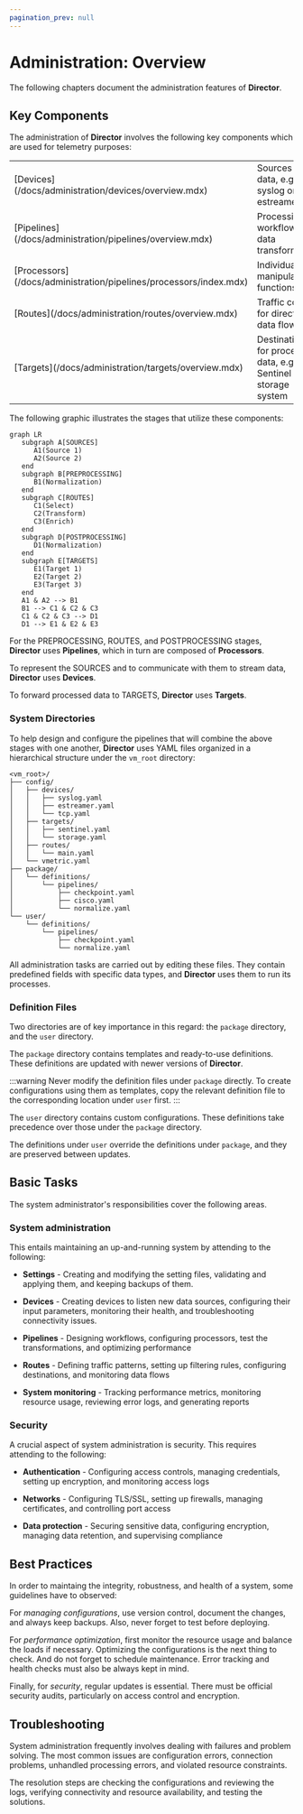 ```yaml
---
pagination_prev: null
---
```


# Administration: Overview

The following chapters document the administration features of **Director**.

## Key Components

The administration of **Director** involves the following key components which are used for telemetry purposes:

<table class="term-listing" >
   <tr>
      <td class="term-column">[Devices](/docs/administration/devices/overview.mdx) </td>
      <td>Sources of log data, e.g. syslog or estreamer</td>
   </tr>

   <tr>
      <td class="term-column">[Pipelines](/docs/administration/pipelines/overview.mdx) </td>
      <td>Processing workflows for data transformation</td>
   </tr>

   <tr>
      <td class="term-column">[Processors](/docs/administration/pipelines/processors/index.mdx) </td>
      <td>Individual data manipulation functions</td>
   </tr>

   <tr>
      <td class="term-column">[Routes](/docs/administration/routes/overview.mdx) </td>
      <td>Traffic control for directing data flows</td>
   </tr>

   <tr>
      <td class="term-column">[Targets](/docs/administration/targets/overview.mdx)</td>
      <td>Destinations for processed data, e.g. Sentinel or a storage system</td>
   </tr>
</table>

The following graphic illustrates the stages that utilize these components:

```mermaid
graph LR
   subgraph A[SOURCES]
      A1(Source 1)
      A2(Source 2)
   end
   subgraph B[PREPROCESSING]
      B1(Normalization)
   end
   subgraph C[ROUTES]
      C1(Select)
      C2(Transform)
      C3(Enrich)
   end
   subgraph D[POSTPROCESSING]
      D1(Normalization)
   end
   subgraph E[TARGETS]
      E1(Target 1)
      E2(Target 2)
      E3(Target 3)
   end
   A1 & A2 --> B1
   B1 --> C1 & C2 & C3 
   C1 & C2 & C3 --> D1
   D1 --> E1 & E2 & E3
```

For the PREPROCESSING, ROUTES, and POSTPROCESSING stages, **Director** uses **Pipelines**, which in turn are composed of **Processors**.

To represent the SOURCES and to communicate with them to stream data, **Director** uses **Devices**.

To forward processed data to TARGETS, **Director** uses **Targets**.

### System Directories

To help design and configure the pipelines that will combine the above stages with one another, **Director** uses YAML files organized in a hierarchical structure under the `vm_root` directory:

```plaintext
<vm_root>/
├── config/
│   ├── devices/
│   │   ├── syslog.yaml
│   │   ├── estreamer.yaml
│   │   └── tcp.yaml
│   ├── targets/
│   │   ├── sentinel.yaml
│   │   └── storage.yaml
│   ├── routes/
│   │   └── main.yaml
│   └── vmetric.yaml
├── package/
│   └── definitions/
│       └── pipelines/
│           ├── checkpoint.yaml
│           ├── cisco.yaml
│           └── normalize.yaml
└── user/
    └── definitions/
        └── pipelines/
            ├── checkpoint.yaml
            └── normalize.yaml
```

All administration tasks are carried out by editing these files. They contain predefined fields with specific data types, and **Director** uses them to run its processes.

### Definition Files

Two directories are of key importance in this regard: the `package` directory, and the `user` directory.

The `package` directory contains templates and ready-to-use definitions. These definitions are updated with newer versions of **Director**.

:::warning
Never modify the definition files under `package` directly. To create configurations using them as templates, copy the relevant definition file to the corresponding location under `user` first.
:::

The `user` directory contains custom configurations. These definitions take precedence over those under the `package` directory.

The definitions under `user` override the definitions under `package`, and they are preserved between updates.

## Basic Tasks

The system administrator's responsibilities cover the following areas.

### System administration

This entails maintaining an up-and-running system by attending to the following:

* **Settings** - Creating and modifying the setting files, validating and applying them, and keeping backups of them.

* **Devices** - Creating devices to listen new data sources, configuring their input parameters, monitoring their health, and troubleshooting connectivity issues.

* **Pipelines** - Designing workflows, configuring processors, test the transformations, and optimizing performance

* **Routes** - Defining traffic patterns, setting up filtering rules, configuring destinations, and monitoring data flows

* **System monitoring** - Tracking performance metrics, monitoring resource usage, reviewing error logs, and generating reports

### Security

A crucial aspect of system administration is security. This requires attending to the following:

* **Authentication** - Configuring access controls, managing credentials, setting up encryption, and monitoring access logs

* **Networks** - Configuring TLS/SSL, setting up firewalls, managing certificates, and controlling port access

* **Data protection** - Securing sensitive data, configuring encryption, managing data retention, and supervising compliance

## Best Practices

In order to maintaing the integrity, robustness, and health of a system, some guidelines have to observed:

For _managing configurations_, use version control, document the changes, and always keep backups. Also, never forget to test before deploying.

For _performance optimization_, first monitor the resource usage and balance the loads if necessary. Optimizing the configurations is the next thing to check. And do not forget to schedule maintenance. Error tracking and health checks must also be always kept in mind.

Finally, for _security_, regular updates is essential. There must be official security audits, particularly on access control and encryption.

## Troubleshooting

System administration frequently involves dealing with failures and problem solving. The most common issues are configuration errors, connection problems, unhandled processing errors, and violated resource constraints.

The resolution steps are checking the configurations and reviewing the logs, verifying connectivity and resource availability, and testing the solutions.
